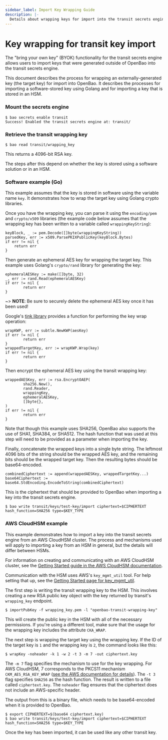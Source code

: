 ```yaml
---
sidebar_label: Import Key Wrapping Guide
description: |-
  Details about wrapping keys for import into the transit secrets engine.
---
```


# Key wrapping for transit key import

The "bring your own key" (BYOK) functionality for the transit
secrets engine allows users to import keys that were generated
outside of OpenBao into the transit secrets engine.

This document describes the process for wrapping an externally-generated
key (the target key) for import into OpenBao. It describes the processes
for importing a software-stored key using Golang and for importing a key
that is stored in an HSM.

### Mount the secrets engine

```shell-session
$ bao secrets enable transit
Success! Enabled the transit secrets engine at: transit/
```

### Retrieve the transit wrapping key

```shell-session
$ bao read transit/wrapping_key
```

This returns a 4096-bit RSA key.

The steps after this depend on whether the key is stored using
a software solution or in an HSM.

### Software example (Go)

This example assumes that the key is stored in software using the
variable name `key`. It demonstrates how to wrap the target key using
Golang crypto libraries.

Once you have the wrapping key, you can parse it using the `encoding/pem`
and `crypto/x509` libraries (the example code below assumes that the wrapping
key has been written to a variable called `wrappingKeyString`):

```
keyBlock, _ := pem.Decode([]byte(wrappingKeyString))
parsedKey, err := x509.ParsePKIXPublicKey(keyBlock.Bytes)
if err != nil {
    return err
}
```

Then generate an ephemeral AES key for wrapping the target key.
This example uses Golang's `crypto/rand` library for generating the key:

```
ephemeralAESKey := make([]byte, 32)
_, err := rand.Read(ephemeralAESKey)
if err != nil {
        return err
}
```

~> **NOTE**: Be sure to securely delete the ephemeral AES key once it
has been used!

Google's [tink library](https://pkg.go.dev/github.com/google/tink/go@v1.6.1/kwp/subtle)
provides a function for performing the key wrap operation:

```
wrapKWP, err := subtle.NewKWP(aesKey)
if err != nil {
        return err
}
wrappedTargetKey, err := wrapKWP.Wrap(key)
if err != nil {
        return err
}
```

Then encrypt the ephemeral AES key using the transit wrapping key:

```
wrappedAESKey, err := rsa.EncryptOAEP(
        sha256.New(),
        rand.Reader,
        wrappingKey,
        ephemeralAESKey,
        []byte{},
)
if err != nil {
        return err
}
```

Note that though this example uses SHA256, OpenBao also supports the use of
SHA1, SHA384, or SHA512. The hash function that was used at this step will
need to be provided as a parameter when importing the key.

Finally, concatenate the wrapped keys into a single byte string.
The leftmost 4096 bits of the string should be the wrapped AES key, and
the remaining bits should be the wrapped target key. Then the resulting
bytes should be base64-encoded.

```
combinedCiphertext := append(wrappedAESKey, wrappedTargetKey...)
base64Ciphertext := base64.StdEncoding.EncodeToString(combinedCiphertext)
```

This is the ciphertext that should be provided to OpenBao when importing a
key into the transit secrets engine.

```shell-session
$ bao write transit/keys/test-key/import ciphertext=$CIPHERTEXT hash_function=SHA256 type=$KEY_TYPE
```


### AWS CloudHSM example

This example demonstrates how to import a key into the transit secrets engine from
an AWS CloudHSM cluster. The process and mechanisms used will apply to importing
a key from an HSM in general, but the details will differ between HSMs.

For information on creating and communicating with an AWS CloudHSM cluster, see
the [Getting Started guide in the AWS CloudHSM documentation](https://docs.aws.amazon.com/cloudhsm/latest/userguide/getting-started.html).

Communication with the HSM uses AWS's `key_mgmt_util` tool. For help setting that
up, see the [Getting Started page for key_mgmt_util](https://docs.aws.amazon.com/cloudhsm/latest/userguide/key_mgmt_util-getting-started.html).

The first step is writing the transit wrapping key to the HSM. This involves
creating a new RSA public key object with the key returned by transit's
`wrapping_key` endpoint.

```shell-session
$ importPubKey -f wrapping_key.pem -l "openbao-transit-wrapping-key"
```

This will create the public key in the HSM with all of the necessary permissions.
If you're using a different tool, make sure that the usage for the wrapping key
includes the attribute `CKA_WRAP`.

The next step is wrapping the target key using the wrapping key. If the
ID of the target key is `1` and the wrapping key is `2`, the command looks like this:

```shell-session
$ wrapKey -noheader -k 1 -w 2 -t 3 -m 7 -out ciphertext.key
```

The `-m 7` flag specifies the mechanism to use for the key wrapping. For AWS CloudHSM,
7 corresponds to the PKCS11 mechanism `CKM_AES_RSA_KEY_WRAP` ([see the AWS documentation for details](https://docs.aws.amazon.com/cloudhsm/latest/userguide/key_mgmt_util-wrapKey.html)).
The `-t 3` flag specifies `SHA256` as the hash function. The result is written to a
file called `ciphertext.key`. The `noheader` flag ensures that the ciphertext does
not include an AWS-specific header.

The output from this is a binary file, which needs to be base64-encoded when it
is provided to OpenBao.

```shell-session
$ export CIPHERTEXT=$(base64 ciphertext.key)
$ bao write transit/keys/test-key/import ciphertext=$CIPHERTEXT hash_function=SHA256 type=$KEY_TYPE
```

Once the key has been imported, it can be used like any other transit key.
